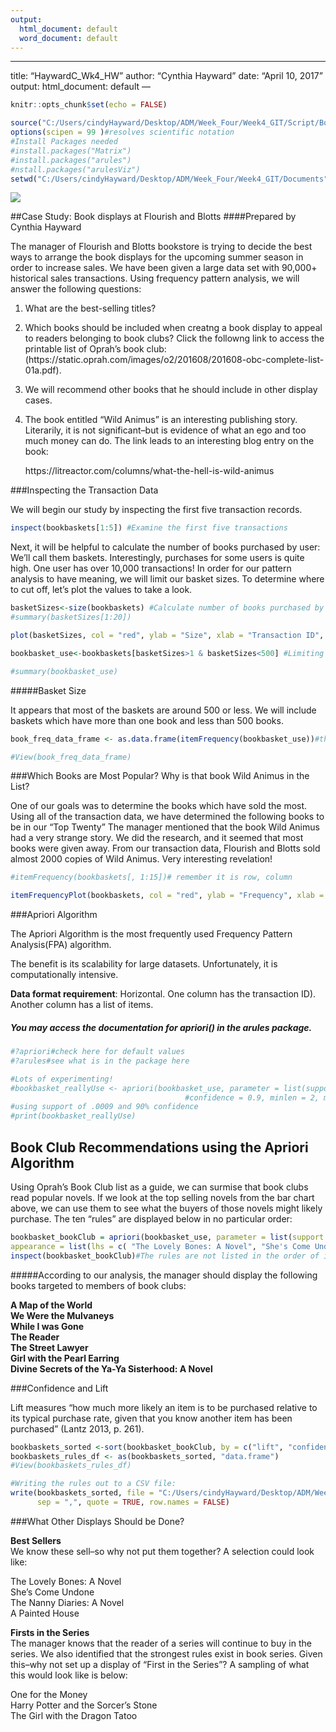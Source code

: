 ---
output:
  html_document: default
  word_document: default
---
---

title: "HaywardC_Wk4_HW"
author: "Cynthia Hayward"
date: "April 10, 2017"
output:
  html_document: default
 ---

```{r setup, include=FALSE}
knitr::opts_chunk$set(echo = FALSE)

source("C:/Users/cindyHayward/Desktop/ADM/Week_Four/Week4_GIT/Script/Bookbaskets.R")#script to bring in the data and perform some preliminary data analysis
options(scipen = 99 )#resolves scientific notation
#Install Packages needed 
#install.packages("Matrix")
#install.packages("arules")
#nstall.packages("arulesViz")
setwd("C:/Users/cindyHayward/Desktop/ADM/Week_Four/Week4_GIT/Documents")#reset the working directory


```
![](/Users/cindyHayward/Desktop/ADM/Week_Four/Week4_GIT/Documents/Flourish_and_Blotts_sign.png)

##Case Study: Book displays at Flourish and Blotts
####Prepared by Cynthia Hayward

The manager of Flourish and Blotts bookstore is trying to decide the best ways to arrange the book displays for the upcoming summer season in order to increase sales. We have been given a large data set with 90,000+ historical sales transactions. Using frequency pattern analysis, we will answer the following questions:

1.	What are the best-selling titles? 
2.	Which books should be included when creatng a book display to appeal to readers belonging     to book clubs? Click the followng link to access the printable list of Oprah's book club:     (https://static.oprah.com/images/o2/201608/201608-obc-complete-list-01a.pdf). 
3.	We will recommend other books that he should include in other display cases.
4.	The book entitled “Wild Animus" is an interesting publishing story.  Literarily, it is       not significant--but is evidence of what an ego and too much money can do.  The link         leads to an interesting blog entry on the book:

    https://litreactor.com/columns/what-the-hell-is-wild-animus
    
###Inspecting the Transaction Data

We will begin our study by inspecting the first five transaction records.  
  
```{r}
inspect(bookbaskets[1:5]) #Examine the first five transactions
```
Next, it will be helpful to calculate the number of books purchased by user: We'll call them baskets.  Interestingly, purchases for some users is quite high.  One user has over 10,000 transactions!  In order for our pattern analysis to have meaning, we will limit our basket sizes.  To determine where to cut off, let's plot the values to take a look.

```{r}
basketSizes<-size(bookbaskets) #Calculate number of books purchased by "userID"
#summary(basketSizes[1:20])

plot(basketSizes, col = "red", ylab = "Size", xlab = "Transaction ID", main = "Basket Sizes")
```
```{r}
bookbasket_use<-bookbaskets[basketSizes>1 & basketSizes<500] #Limiting to only baskets with more than one book purchased and less than 500. 

#summary(bookbasket_use)
```
#####Basket Size

It appears that most of the baskets are around 500 or less.  We will include baskets which have more than one book and less than 500 books.
```{r}
book_freq_data_frame <- as.data.frame(itemFrequency(bookbasket_use))#this will provide a frequency--putting it in a data frame is helpful!

#View(book_freq_data_frame)
```

###Which Books are Most Popular? Why is that book Wild Animus in the List?

One of our goals was to determine the books which have sold the most.  Using all of the transaction data, we have determined the following books to be in our "Top Twenty"  The manager mentioned that the book Wild Animus had a very strange story.  We did the research, and it seemed that most books were given away.  From our transaction data, Flourish and Blotts sold almost 2000 copies of Wild Animus.  Very interesting revelation!

```{r}
#itemFrequency(bookbaskets[, 1:15])# remember it is row, column

itemFrequencyPlot(bookbaskets, col = "red", ylab = "Frequency", xlab = "Title", main = "Top Twenty", topN = 20)#plotting the 
```

###Apriori Algorithm

The Apriori Algorithm is the most frequently used Frequency Pattern Analysis(FPA) algorithm. 

The benefit is its scalability for large datasets. Unfortunately, it is computationally intensive.

**Data format requirement**: Horizontal. One column has the transaction ID). Another column has a list of items.

##### You may access the documentation for apriori() in the arules package.

```{r}
#?apriori#check here for default values 
#?arules#see what is in the package here
```
```{r}
#Lots of experimenting!
#bookbasket_reallyUse <- apriori(bookbasket_use, parameter = list(support = 0.0009, 
                                       #confidence = 0.9, minlen = 2, maxlen = 8))
#using support of .0009 and 90% confidence
#print(bookbasket_reallyUse) 

```
## Book Club Recommendations using the Apriori Algorithm

Using Oprah's Book Club list as a guide, we can surmise that book clubs read popular novels. If we look at the top selling novels from the bar chart above, we can use them to see what the buyers of those novels might likely purchase. The ten "rules" are displayed below in no particular order:

```{r}
bookbasket_bookClub = apriori(bookbasket_use, parameter = list(support = 0.00018,confidence = 0.85, minlen = 2, maxlen = 6),
appearance = list(lhs = c( "The Lovely Bones: A Novel", "She's Come Undone", "The Nanny Diaries: A Novel", "A Painted House", "The Secret Life of Bees", "White Oleander : A Novel", "The Deep End of the Ocean","The Red Tent","Where The Heart Is", "House of Sand and Fog"),default="rhs"))
inspect(bookbasket_bookClub)#The rules are not listed in the order of importance. lhs = Left hand side...meaning if they buy on the left side, they will buy what is on the right side.

```

#####According to our analysis, the manager should display the following books targeted to members of book clubs:

**A Map of the World**  
**We Were the Mulvaneys**  
**While I was Gone**  
**The Reader**  
**The Street Lawyer**  
**Girl with the Pearl Earring**  
**Divine Secrets of the Ya-Ya Sisterhood: A Novel**  

###Confidence and Lift

Lift measures "how much more likely an item is to be purchased relative to its typical purchase rate, given that you know another item has been purchased" (Lantz 2013, p. 261).

```{r}
bookbaskets_sorted <-sort(bookbasket_bookClub, by = c("lift", "confidence"))
bookbaskets_rules_df <- as(bookbaskets_sorted, "data.frame")
#View(bookbaskets_rules_df)
```
```{r}
#Writing the rules out to a CSV file:
write(bookbaskets_sorted, file = "C:/Users/cindyHayward/Desktop/ADM/Week_Four/Week4_GIT/Documents/bookbasket_bookClub.csv",
      sep = ",", quote = TRUE, row.names = FALSE)
```
###What Other Displays Should be Done?

**Best Sellers**  
We know these sell--so why not put them together?  A selection could look like:

The Lovely Bones: A Novel  
She's Come Undone  
The Nanny Diaries: A Novel  
A Painted House  

**Firsts in the Series**  
The manager knows that the reader of a series will continue to buy in the series.  We also identified that the strongest rules exist in book series.  Given this--why not set up a display of "First in the Series"?  A sampling of what this would look like is below:

One for the Money  
Harry Potter and the Sorcer's Stone    
The Girl with the Dragon Tatoo




